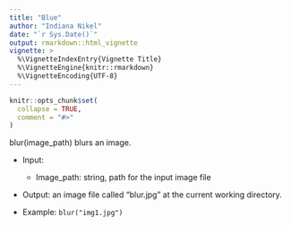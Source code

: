 ```yaml
---
title: "Blue"
author: "Indiana Nikel"
date: "`r Sys.Date()`"
output: rmarkdown::html_vignette
vignette: >
  %\VignetteIndexEntry{Vignette Title}
  %\VignetteEngine{knitr::rmarkdown}
  %\VignetteEncoding{UTF-8}
---
```


```r
knitr::opts_chunk$set(
  collapse = TRUE,
  comment = "#>"
)
```

blur(image_path) blurs an image.

- Input:
    - Image_path: string, path for the input image file

- Output: an image file called "blur.jpg" at the current working directory.

- Example: `blur("img1.jpg")`
